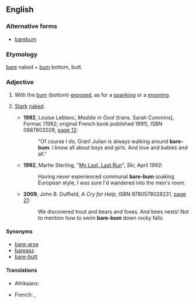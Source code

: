 ==English==

===Alternative forms===
* [[barebum]]

===Etymology===
[[bare]] naked + [[bum]] bottom, butt.

===Adjective===
{{en-adj|-}}

# {{context|literally|lang=en}} With the [[bum]] (bottom) [[exposed]], as for a [[spanking]] or a [[mooning]].
# {{context|by extension|lang=en}} [[stark|Stark]] [[naked]].
#* '''1992''', Louise Leblanc, ''Maddie in Goal'' (trans. Sarah Cummins), Formac (1992; original French book published 1991), ISBN 0887802028, [http://books.google.com/books?id=KGvePN7CaesC&pg=PA12 page 12]:
#*: "Of course I do, Gran! Julian is always walking around '''bare-bum'''. I know all about boys and girls. And love and babies and all."
#* '''1992''', Martie Sterling, "[http://books.google.com/books?id=akLBQQoiPnQC&pg=PA84&dq=%22bare-bum My Last, Last Run]", ''Ski'', April 1992:
#*: Having never experienced communal '''bare-bum''' soaking European style, I was sure I'd wandered into the men's room.
#* '''2009''', John B. Duffield, ''A Cry for Help'', ISBN 9780578028231, [http://books.google.com/books?id=v3NvAEmGFLMC&pg=PA21 page 21]:
#*: We discovered trout and bears and foxes. And bees{{SIC}} nests! Not to mention how to swim '''bare-bum''' down rocky falls.

====Synonyms====
* [[bare-arse]]
* [[bareass]]
* [[bare-butt]]

====Translations====
{{trans-top|with the bum exposed}}
* Afrikaans: {{t|af|kaalgat}}
{{trans-mid}}
* French: {{t|fr|cul-nu}}, {{t|fr|nu-le-cul}}
{{trans-bottom}}